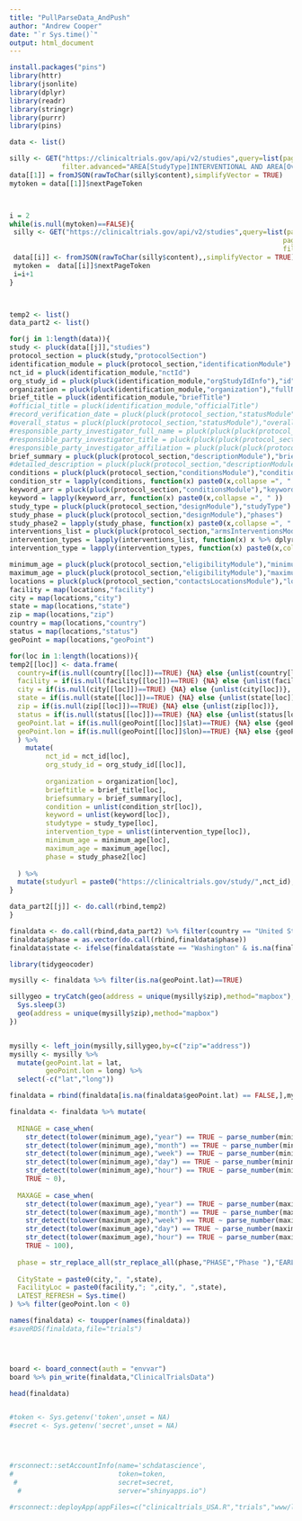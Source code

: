 ```yaml
---
title: "PullParseData_AndPush"
author: "Andrew Cooper"
date: "`r Sys.time()`"
output: html_document
---
```



```r

install.packages("pins")
library(httr)
library(jsonlite)
library(dplyr)
library(readr)
library(stringr)
library(purrr)
library(pins)

data <- list()

silly <- GET("https://clinicaltrials.gov/api/v2/studies",query=list(pageSize=10000,
             filter.advanced="AREA[StudyType]INTERVENTIONAL AND AREA[OverallStatus]RECRUITING"))
data[[1]] = fromJSON(rawToChar(silly$content),simplifyVector = TRUE)
mytoken = data[[1]]$nextPageToken



i = 2
while(is.null(mytoken)==FALSE){
 silly <- GET("https://clinicaltrials.gov/api/v2/studies",query=list(pageSize=10000,
                                                                    pageToken=mytoken,
                                                                    filter.advanced="AREA[StudyType]INTERVENTIONAL AND AREA[OverallStatus]RECRUITING"))
 data[[i]] <- fromJSON(rawToChar(silly$content),,simplifyVector = TRUE)
 mytoken =  data[[i]]$nextPageToken
 i=i+1
}



temp2 <- list()
data_part2 <- list()

for(j in 1:length(data)){
study <- pluck(data[[j]],"studies")
protocol_section = pluck(study,"protocolSection")
identification_module = pluck(protocol_section,"identificationModule")
nct_id = pluck(identification_module,"nctId")
org_study_id = pluck(pluck(identification_module,"orgStudyIdInfo"),"id")
organization = pluck(pluck(identification_module,"organization"),"fullName")
brief_title = pluck(identification_module,"briefTitle")
#official_title = pluck(identification_module,"officialTitle")
#record_verification_date = pluck(pluck(protocol_section,"statusModule"),"statusVerifiedDate")
#overall_status = pluck(pluck(protocol_section,"statusModule"),"overallStatus")
#responsible_party_investigator_full_name = pluck(pluck(pluck(protocol_section,"sponsorCollaboratorsModule"),"responsibleParty"),"investigatorFullName")
#responsible_party_investigator_title = pluck(pluck(pluck(protocol_section,"sponsorCollaboratorsModule"),"responsibleParty"),"investigatorTitle")
#responsible_party_investigator_affiliation = pluck(pluck(pluck(protocol_section,"sponsorCollaboratorsModule"),"responsibleParty"),"investigatorAffiliation")
brief_summary = pluck(pluck(protocol_section,"descriptionModule"),"briefSummary")
#detailed_description = pluck(pluck(protocol_section,"descriptionModule"),"detailedDescription")
conditions = pluck(pluck(protocol_section,"conditionsModule"),"conditions")
condition_str = lapply(conditions, function(x) paste0(x,collapse =", " ))
keyword_arr = pluck(pluck(protocol_section,"conditionsModule"),"keywords")
keyword = lapply(keyword_arr, function(x) paste0(x,collapse =", " ))
study_type = pluck(pluck(protocol_section,"designModule"),"studyType")
study_phase = pluck(pluck(protocol_section,"designModule"),"phases")
study_phase2 = lapply(study_phase, function(x) paste0(x,collapse =", " ))
interventions_list = pluck(pluck(protocol_section,"armsInterventionsModule"),"interventions")
intervention_types = lapply(interventions_list, function(x) x %>% dplyr::select("type")) #[intervention.get("type", "") for intervention in interventions_list]
intervention_type = lapply(intervention_types, function(x) paste0(x,collapse =", " ))

minimum_age = pluck(pluck(protocol_section,"eligibilityModule"),"minimumAge")
maximum_age = pluck(pluck(protocol_section,"eligibilityModule"),"maximumAge")
locations = pluck(pluck(protocol_section,"contactsLocationsModule"),"locations")
facility = map(locations,"facility")
city = map(locations,"city")
state = map(locations,"state")
zip = map(locations,"zip")
country = map(locations,"country")
status = map(locations,"status")
geoPoint = map(locations,"geoPoint")

for(loc in 1:length(locations)){
temp2[[loc]] <- data.frame(
  country=if(is.null(country[[loc]])==TRUE) {NA} else {unlist(country[loc])},
  facility = if(is.null(facility[[loc]])==TRUE) {NA} else {unlist(facility[loc])},
  city = if(is.null(city[[loc]])==TRUE) {NA} else {unlist(city[loc])},
  state = if(is.null(state[[loc]])==TRUE) {NA} else {unlist(state[loc])},
  zip = if(is.null(zip[[loc]])==TRUE) {NA} else {unlist(zip[loc])},
  status = if(is.null(status[[loc]])==TRUE) {NA} else {unlist(status[loc])},
  geoPoint.lat = if(is.null(geoPoint[[loc]]$lat)==TRUE) {NA} else {geoPoint[[loc]]$lat},
  geoPoint.lon = if(is.null(geoPoint[[loc]]$lon)==TRUE) {NA} else {geoPoint[[loc]]$lon}
  ) %>% 
    mutate(
         nct_id = nct_id[loc],
         org_study_id = org_study_id[[loc]],
         
         organization = organization[loc],
         brieftitle = brief_title[loc],
         briefsummary = brief_summary[loc],
         condition = unlist(condition_str[loc]),
         keyword = unlist(keyword[loc]),
         studytype = study_type[loc],
         intervention_type = unlist(intervention_type[loc]),
         minimum_age = minimum_age[loc],
         maximum_age = maximum_age[loc],
         phase = study_phase2[loc]
        
  ) %>%
  mutate(studyurl = paste0("https://clinicaltrials.gov/study/",nct_id),)
}

data_part2[[j]] <- do.call(rbind,temp2)
}

finaldata <- do.call(rbind,data_part2) %>% filter(country == "United States")
finaldata$phase = as.vector(do.call(rbind,finaldata$phase))
finaldata$state <- ifelse(finaldata$state == "Washington" & is.na(finaldata$zip) == FALSE & as.numeric(substr(finaldata$zip, start = 1, stop = 5)) < 30000, "District of Columbia",finaldata$state)

library(tidygeocoder)

mysilly <- finaldata %>% filter(is.na(geoPoint.lat)==TRUE)

sillygeo = tryCatch(geo(address = unique(mysilly$zip),method="mapbox"),error=function(e) {
  Sys.sleep(3)
  geo(address = unique(mysilly$zip),method="mapbox")
})


mysilly <- left_join(mysilly,sillygeo,by=c("zip"="address"))
mysilly <- mysilly %>% 
  mutate(geoPoint.lat = lat,
         geoPoint.lon = long) %>%
  select(-c("lat","long"))

finaldata = rbind(finaldata[is.na(finaldata$geoPoint.lat) == FALSE,],mysilly) 

finaldata <- finaldata %>% mutate(
  
  MINAGE = case_when( 
    str_detect(tolower(minimum_age),"year") == TRUE ~ parse_number(minimum_age),
    str_detect(tolower(minimum_age),"month") == TRUE ~ parse_number(minimum_age)/12,
    str_detect(tolower(minimum_age),"week") == TRUE ~ parse_number(minimum_age)/52,
    str_detect(tolower(minimum_age),"day") == TRUE ~ parse_number(minimum_age)/365.25,
    str_detect(tolower(minimum_age),"hour") == TRUE ~ parse_number(minimum_age)/8760,
    TRUE ~ 0),
  
  MAXAGE = case_when( 
    str_detect(tolower(maximum_age),"year") == TRUE ~ parse_number(maximum_age),
    str_detect(tolower(maximum_age),"month") == TRUE ~ parse_number(maximum_age)/12,
    str_detect(tolower(maximum_age),"week") == TRUE ~ parse_number(maximum_age)/52,
    str_detect(tolower(maximum_age),"day") == TRUE ~ parse_number(maximum_age)/365.25,
    str_detect(tolower(maximum_age),"hour") == TRUE ~ parse_number(maximum_age)/8760,
    TRUE ~ 100),
  
  phase = str_replace_all(str_replace_all(phase,"PHASE","Phase "),"EARLY_","Early "),
  
  CityState = paste0(city,", ",state),
  FacilityLoc = paste0(facility,"; ",city,", ",state),
  LATEST_REFRESH = Sys.time()
) %>% filter(geoPoint.lon < 0)

names(finaldata) <- toupper(names(finaldata))
#saveRDS(finaldata,file="trials")




board <- board_connect(auth = "envvar")
board %>% pin_write(finaldata,"ClinicalTrialsData")

head(finaldata)


#token <- Sys.getenv('token',unset = NA)
#secret <- Sys.getenv('secret',unset = NA)




#rsconnect::setAccountInfo(name='schdatascience',
#                          token=token,
 #                         secret=secret,
  #                        server="shinyapps.io")

#rsconnect::deployApp(appFiles=c("clinicaltrials_USA.R","trials","www/logo.jpg"),launch.browser = FALSE,appMode = #"shiny",appPrimaryDoc="clinicaltrials_USA.R",quarto=FALSE,forceUpdate = TRUE)



```
